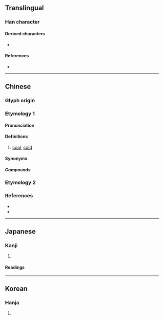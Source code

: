 {{character info/new}}
==Translingual==

===Han character===
{{Han char|rn=15|rad=冫|as=08|sn=10|four=35127|canj=IMQMB|ids=⿰冫青(GHT),冫靑(JK)}}

====Derived characters====
* {{l|mul|[[𠘒]]}}

====References====
* {{Han ref|kx=0132.420|dkj=01666|dj=0296.300|hdz=10298.010|uh=51CA|ud=20938|bh=D0E1|bd=53473}}

----

==Chinese==

===Glyph origin===
{{Han etym}}
{{Han compound|仌|青|ls=psc|c1=s|c2=p|t1=ice}}

===Etymology 1===
{{zh-forms}}

====Pronunciation====
{{zh-pron
|m=qìng
|c=cing3,zing6
|mb=che̿ng
|md=chéng
|mn=chhìn
|mc=y
|oc=y
|cat=
}}

====Definitions====
{{zh-hanzi}}

# [[cool]], [[cold]]

====Synonyms====
{{zh-dial|冷}}

=====Compounds=====
{{zh-der|冬溫夏凊|凊心:chhìn-sim;Min Nan|凊彩:chhìn-chhái;Min Nan}}

===Etymology 2===
{{zh-see|清|v}}

===References===
* {{R:twedu|B00210}}
* {{R:yue:Hanzi}}

----

==Japanese==

===Kanji===
{{ja-kanji|grade=|rs=冫08}}

# {{rfdef|ja|sort=冫08}}

====Readings====
{{ja-readings
|goon=しょう<しやう
|on=せい
|kun=さむ-い, すず-し.い
}}

----

==Korean==

===Hanja===
{{ko-hanja|서늘하다|서늘할|청}}

# {{rfdef|ko|sort=冫08}}